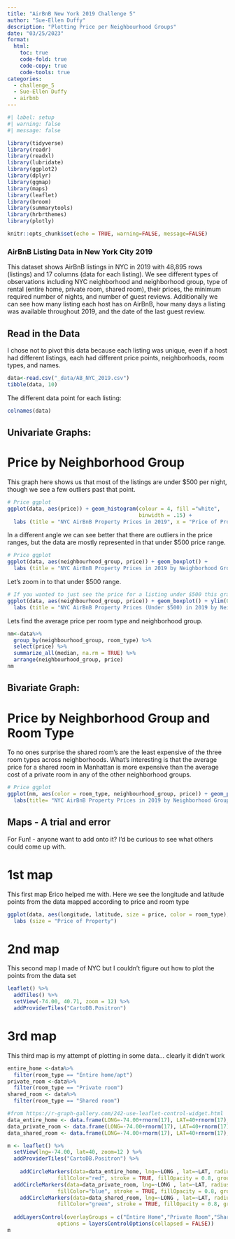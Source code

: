 ```yaml
---
title: "AirBnB New York 2019 Challenge 5"
author: "Sue-Ellen Duffy"
description: "Plotting Price per Neighbourhood Groups"
date: "03/25/2023"
format:
  html:
    toc: true
    code-fold: true
    code-copy: true
    code-tools: true
categories:
  - challenge_5
  - Sue-Ellen Duffy
  - airbnb
---
```


```r
#| label: setup
#| warning: false
#| message: false

library(tidyverse)
library(readr)
library(readxl)
library(lubridate)
library(ggplot2)
library(dplyr)
library(ggmap)
library(maps)
library(leaflet)
library(broom)
library(summarytools)
library(hrbrthemes)
library(plotly)

knitr::opts_chunk$set(echo = TRUE, warning=FALSE, message=FALSE)
```

### AirBnB Listing Data in New York City 2019

This dataset shows AirBnB listings in NYC in 2019 with 48,895 rows (listings) and 17 columns (data for each listing). We see different types of observations including NYC neighborhood and neighborhood group, type of rental (entire home, private room, shared room), their prices, the minimum required number of nights, and number of guest reviews. Additionally we can see how many listing each host has on AirBnB, how many days a listing was available throughout 2019, and the date of the last guest review.

## Read in the Data

I chose not to pivot this data because each listing was unique, even if a host had different listings, each had different price points, neighborhoods, room types, and names.
```r
data<-read.csv("_data/AB_NYC_2019.csv")
tibble(data, 10)

```
The different data point for each listing:
```r
colnames(data)
```

## Univariate Graphs:
# Price by Neighborhood Group
This graph here shows us that most of the listings are under $500 per night, though we see a few outliers past that point.
```r
# Price ggplot
ggplot(data, aes(price)) + geom_histogram(colour = 4, fill ="white",
                                          binwidth = .15) +
  labs (title = "NYC AirBnB Property Prices in 2019", x = "Price of Property", y = "Count of Properties")

```
In a different angle we can see better that there are outliers in the price ranges, but the data are mostly represented in that under $500 price range.
```r
# Price ggplot
ggplot(data, aes(neighbourhood_group, price)) + geom_boxplot() + 
  labs (title = "NYC AirBnB Property Prices in 2019 by Neighborhood Group", x = "Neighbourhood Group", y = "Price of Property") 

```
Let's zoom in to that under $500 range.
```r
# If you wanted to just see the price for a listing under $500 this graph is more useful
ggplot(data, aes(neighbourhood_group, price)) + geom_boxplot() + ylim(0, 500) + 
  labs (title = "NYC AirBnB Property Prices (Under $500) in 2019 by Neighborhood Group", x = "Neighbourhood Group", y = "Price of Property") 

```
Lets find the average price per room type and neighborhood group.

```r
nm<-data%>%
  group_by(neighbourhood_group, room_type) %>%
  select(price) %>%
  summarize_all(median, na.rm = TRUE) %>%
  arrange(neighbourhood_group, price)
nm

```
## Bivariate Graph: 
# Price by Neighborhood Group and Room Type
To no ones surprise the shared room's are the least expensive of the three room types across neighborhoods. What's interesting is that the average price for a shared room in Manhattan is more expensive than the average cost of a private room in any of the other neighborhood groups.

```r
# Price ggplot
ggplot(nm, aes(color = room_type, neighbourhood_group, price)) + geom_point() +
  labs(title= "NYC AirBnB Property Prices in 2019 by Neighborhood Group and Room Type", x = "Neighbourhood Group", y = "Price of Property")

```

## Maps - A trial and error

For Fun! - anyone want to add onto it? I'd be curious to see what others could come up with.

# 1st map
This first map Erico helped me with. Here we see the longitude and latitude points from the data mapped according to price and room type
```r
ggplot(data, aes(longitude, latitude, size = price, color = room_type), group = neighbourhood_group) + geom_point() +
  labs (size = "Price of Property")

```

# 2nd map
This second map I made of NYC but I couldn't figure out how to plot the points from the data set
```r

leaflet() %>%
  addTiles() %>%
  setView(-74.00, 40.71, zoom = 12) %>%
  addProviderTiles("CartoDB.Positron")
```


# 3rd map
This third map is my attempt of plotting in some data... clearly it didn't work
```r
entire_home <-data%>%
  filter(room_type == "Entire home/apt")
private_room <-data%>%
  filter(room_type == "Private room")
shared_room <- data%>%
  filter(room_type == "Shared room")
```

```r
#from https://r-graph-gallery.com/242-use-leaflet-control-widget.html
data_entire_home <- data.frame(LONG=-74.00+rnorm(17), LAT=40+rnorm(17), PLACE=paste(entire_home,seq(1,17)))
data_private_room <- data.frame(LONG=-74.00+rnorm(17), LAT=40+rnorm(17), PLACE=paste(private_room,seq(1,17)))
data_shared_room <- data.frame(LONG=-74.00+rnorm(17), LAT=40+rnorm(17), PLACE=paste(shared_room,seq(1,17)))

m <- leaflet() %>%
  setView(lng=-74.00, lat=40, zoom=12 ) %>%
  addProviderTiles("CartoDB.Positron") %>%
 
	addCircleMarkers(data=data_entire_home, lng=~LONG , lat=~LAT, radius=8 , color="black",
               	fillColor="red", stroke = TRUE, fillOpacity = 0.8, group="Red") %>%
  addCircleMarkers(data=data_private_room, lng=~LONG , lat=~LAT, radius=8 , color="black",
               	fillColor="blue", stroke = TRUE, fillOpacity = 0.8, group="Blue") %>%
    addCircleMarkers(data=data_shared_room, lng=~LONG , lat=~LAT, radius=8 , color="black",
               	fillColor="green", stroke = TRUE, fillOpacity = 0.8, group="Blue") %>%
 
  addLayersControl(overlayGroups = c("Entire Home","Private Room","Shared Room") , baseGroups = c("background 1","background 2"),
               	options = layersControlOptions(collapsed = FALSE))
m
```